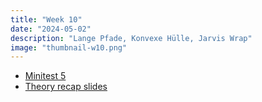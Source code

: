 ```yaml
---
title: "Week 10"
date: "2024-05-02"
description: "Lange Pfade, Konvexe Hülle, Jarvis Wrap"
image: "thumbnail-w10.png"
---
```


- [Minitest 5](minitest-5.pdf)
- [Theory recap slides](anp-w10.pdf)